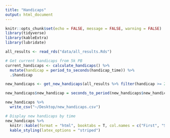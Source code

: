 ```yaml
---
title: "Handicaps"
output: html_document
---
```


```r
knitr::opts_chunk$set(echo = FALSE, message = FALSE, warning = FALSE)
library(tidyverse)
library(kableExtra)
library(lubridate)
```

```r
all_results <- read_rds("data/all_results.Rds")
```

```r
# Get current handicaps from 5k PB
current_handicaps <- calculate_handicaps() %>%
  mutate(handicap = period_to_seconds(handicap_time)) %>%
  .$handicap
```

```r
new_handicaps <- get_new_handicaps(all_results %>% filter(handicap >= 201901), min)
```

```r
new_handicaps$new_handicap = seconds_to_period(new_handicaps$new_handicap)
```

```r
new_handicaps %>% 
  write_csv("~/Desktop/new_handicaps.csv")
```

```r
# Display new handicaps by time
new_handicaps %>%
  knitr::kable(format = "html", booktabs = T, col.names = c("First", "Second", "Handicap")) %>% 
  kable_styling(latex_options = "striped")
```
